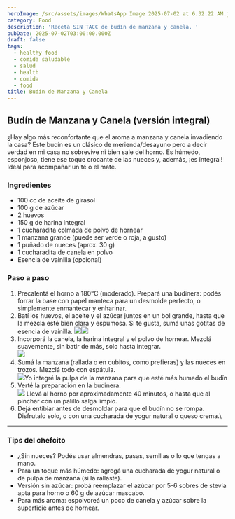 ```yaml
---
heroImage: /src/assets/images/WhatsApp Image 2025-07-02 at 6.32.22 AM.jpeg
category: Food
description: 'Receta SIN TACC de budín de manzana y canela. '
pubDate: 2025-07-02T03:00:00.000Z
draft: false
tags:
  - healthy food
  - comida saludable
  - salud
  - health
  - comida
  - food
title: Budín de Manzana y Canela
---
```


## Budín de Manzana y Canela (versión integral)

¿Hay algo más reconfortante que el aroma a manzana y canela invadiendo la casa? Este budín es un clásico de merienda/desayuno pero a decir verdad en mi casa no sobrevive ni bien sale del horno. Es húmedo, esponjoso, tiene ese toque crocante de las nueces y, además, ¡es integral! Ideal para acompañar un té o el mate.

### Ingredientes

- 100 cc de aceite de girasol
- 100 g de azúcar
- 2 huevos
- 150 g de harina integral
- 1 cucharadita colmada de polvo de hornear
- 1 manzana grande (puede ser verde o roja, a gusto)
- 1 puñado de nueces (aprox. 30 g)
- 1 cucharadita de canela en polvo
- Esencia de vainilla (opcional)

### Paso a paso

1. Precalentá el horno a 180°C (moderado).
   Prepará una budinera: podés forrar la base con papel manteca para un desmolde perfecto, o simplemente enmantecar y enharinar.
2. Batí los huevos, el aceite y el azúcar juntos en un bol grande, hasta que la mezcla esté bien clara y espumosa. Si te gusta, sumá unas gotitas de esencia de vainilla.
   ![](/src/assets/images/parte1budin.jpeg)![](/src/assets/images/parte2budin.jpeg)
3. Incorporá la canela, la harina integral y el polvo de hornear. Mezclá suavemente, sin batir de más, solo hasta integrar.\
   ![](/src/assets/images/parte4budin.jpeg)
4. Sumá la manzana (rallada o en cubitos, como prefieras) y las nueces en trozos. Mezclá todo con espátula.\
   ![](/src/assets/images/parte3budin.jpeg)Yo integré la pulpa de la manzana para que esté más humedo el budín
5. Verté la preparación en la budinera.\
   ![](/src/assets/images/parte5budin.jpeg)
   Llevá al horno por aproximadamente 40 minutos, o hasta que al pinchar con un palillo salga limpio.
6. Dejá entibiar antes de desmoldar para que el budín no se rompa. Disfrutalo solo, o con una cucharada de yogur natural o queso crema.\\

---

### Tips del chefcito

- ¿Sin nueces? Podés usar almendras, pasas, semillas o lo que tengas a mano.
- Para un toque más húmedo: agregá una cucharada de yogur natural o de pulpa de manzana (si la rallaste).
- Versión sin azúcar: probá reemplazar el azúcar por 5-6 sobres de stevia apta para horno o 60 g de azúcar mascabo.
- Para más aroma: espolvoreá un poco de canela y azúcar sobre la superficie antes de hornear.
